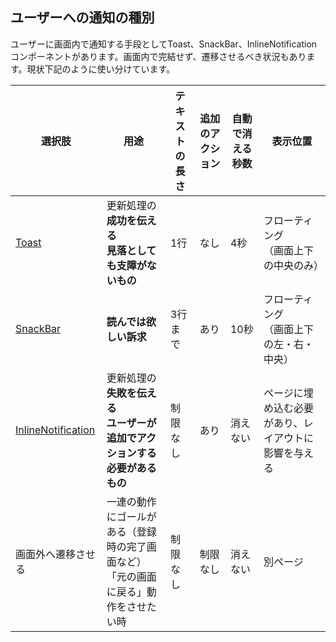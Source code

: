 ## ユーザーへの通知の種別

ユーザーに画面内で通知する手段としてToast、SnackBar、InlineNotificationコンポーネントがあります。画面内で完結せず、遷移させるべき状況もあります。現状下記のように使い分けています。

| 選択肢 | 用途 | テキストの長さ | 追加のアクション | 自動で消える秒数 | 表示位置 |
| ---- | ---- | ---- | ---- | ---- | ---- |
| [Toast](/docs/toast--information) | 更新処理の**成功を伝える**<br />**見落としても支障がないもの** | 1行 | なし | 4秒 | フローティング<br />（画面上下の中央のみ） |
| [SnackBar](/docs/snackbar--information) | **読んでは欲しい訴求** | 3行まで | あり | 10秒 | フローティング<br />（画面上下の左・右・中央） |
| [InlineNotification](/docs/inlinenotification--information) | 更新処理の**失敗を伝える**<br />**ユーザーが追加でアクションする必要があるもの** | 制限なし | あり | 消えない | ページに埋め込む必要があり、レイアウトに影響を与える |
| 画面外へ遷移させる | 一連の動作にゴールがある（登録時の完了画面など）<br />「元の画面に戻る」動作をさせたい時 | 制限なし | 制限なし | 消えない | 別ページ |
